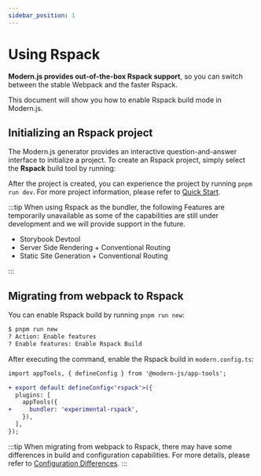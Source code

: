 ```yaml
---
sidebar_position: 1
---
```


# Using Rspack


<Rspack />

**Modern.js provides out-of-the-box Rspack support**, so you can switch between the stable Webpack and the faster Rspack.

This document will show you how to enable Rspack build mode in Modern.js.

## Initializing an Rspack project

The Modern.js generator provides an interactive question-and-answer interface to initialize a project. To create an Rspack project, simply select the **Rspack** build tool by running:


<InitRspackApp />

After the project is created, you can experience the project by running `pnpm run dev`. For more project information, please refer to [Quick Start](/guides/get-started/quick-start.html).

:::tip
When using Rspack as the bundler, the following Features are temporarily unavailable as some of the capabilities are still under development and we will provide support in the future.

- Storybook Devtool
- Server Side Rendering + Conventional Routing
- Static Site Generation + Conventional Routing

:::

## Migrating from webpack to Rspack

You can enable Rspack build by running `pnpm run new`:

```bash
$ pnpm run new
? Action: Enable features
? Enable features: Enable Rspack Build
```

After executing the command, enable the Rspack build in `modern.config.ts`:

```diff title=modern.config.ts
import appTools, { defineConfig } from '@modern-js/app-tools';

+ export default defineConfig<'rspack'>({
  plugins: [
    appTools({
+     bundler: 'experimental-rspack',
    }),
  ],
});
```

:::tip
When migrating from webpack to Rspack, there may have some differences in build and configuration capabilities. For more details, please refer to [Configuration Differences](https://modernjs.dev/builder/en/guide/advanced/rspack-start.html#migrating-from-webpack-to-rspack).
:::
